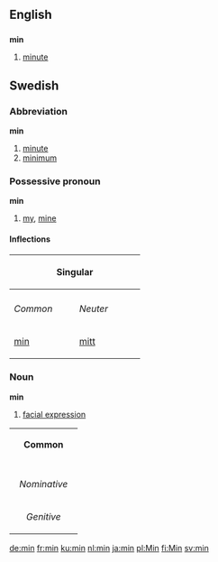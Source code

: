 ==English==

==={{Abbreviation}}===
'''min'''
#[[minute]]

==Swedish==
===Abbreviation===
'''min'''

#[[minute]]
#[[minimum]]

===Possessive pronoun===
'''min'''

#[[my]], [[mine]]

====Inflections====
{| border=1 cellspacing=0 
|- bgcolor="#FFFFF0" align=center
! colspan=2 width=200 | Singular
! rowspan=2 width=100 | Plural
|- bgcolor="#FFFFF0" align=center
|- bgcolor="#FFFFF0" align=center
| width=100 | ''Common''
| width=100 | ''Neuter''
|- align=center
| [[min]]
| [[mitt]]
| [[mina]]
|}

===Noun===
'''min'''

#[[facial expression]]

{| border=1 cellspacing=0
| bgcolor="#FFFFF0" colspan=5 align=center | '''Common'''
|-
|- bgcolor="#FFFFF0" align=center
! rowspan=2 | 
| colspan=2 width=105| Singular 
| colspan=2 | Plural
|- bgcolor="#FFFFF0" align=center
| width=105 | ''Indefinite'' 
| width=105 | ''Definite'' 
| width=105 |  ''Indefinite'' 
|  width=105 | ''Definite''
|- align=center
| width=105 bgcolor="#FFFFF0" | ''Nominative'' 
| [[min]]
| [[minen]]
| [[miner]]
| [[minerna]]
|- align=center
| width=105 bgcolor="#FFFFF0" | ''Genitive'' 
| [[mins]]
| [[minens]]
| [[miners]]
| [[minernas]]
|}

[[de:min]]
[[fr:min]]
[[ku:min]]
[[nl:min]]
[[ja:min]]
[[pl:Min]]
[[fi:Min]]
[[sv:min]]